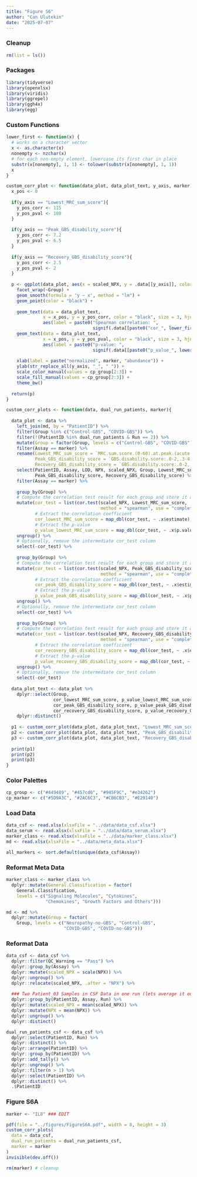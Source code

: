 ```yaml
---
title: "Figure S6"
author: "Can Ulutekin"
date: "2025-07-07"
---
```


### Cleanup

```r
rm(list = ls())
```

### Packages

```r
library(tidyverse)
library(openxlsx)
library(viridis)
library(ggrepel)
library(ggh4x)
library(egg)
```

### Custom Functions

```r
lower_first <- function(x) {
  # works on a character vector
  x <- as.character(x)
  nonempty <- nzchar(x)
  # for each non‑empty element, lowercase its first char in place
  substr(x[nonempty], 1, 1) <- tolower(substr(x[nonempty], 1, 1))
  x
}

custom_corr_plot <- function(data_plot, data_plot_text, y_axis, marker){
  x_pos <- 0
  
  if(y_axis == "Lowest_MRC_sum_score"){
    y_pos_corr <- 115
    y_pos_pval <- 100
  }
  
  if(y_axis == "Peak_GBS_disability_score"){
    y_pos_corr <- 7.2
    y_pos_pval <- 6.5
  }
  
  if(y_axis == "Recovery_GBS_disability_score"){
    y_pos_corr <- 2.5
    y_pos_pval <- 2
  }
  
  p <- ggplot(data_plot, aes(x = scaled_NPX, y = .data[[y_axis]], color = Group, fill = Group)) +
    facet_wrap(~Group) +
    geom_smooth(formula = 'y ~ x', method = "lm") +
    geom_point(color = "black") +
    
    geom_text(data = data_plot_text,
              x = x_pos, y = y_pos_corr, color = "black", size = 3, hjust = 0,
              aes(label = paste0("Spearman correlation: ",
                                 signif(.data[[paste0("cor_", lower_first(y_axis))]], 2)))) +
    geom_text(data = data_plot_text,
              x = x_pos, y = y_pos_pval, color = "black", size = 3, hjust = 0,
              aes(label = paste0("p-value: ",
                                 signif(.data[[paste0("p_value_", lower_first(y_axis))]], 3)))) +
    
    xlab(label = paste("normalized", marker, "abundance")) +
    ylab(str_replace_all(y_axis, "_", " ")) +
    scale_color_manual(values = cp_group[2:3]) +
    scale_fill_manual(values = cp_group[2:3]) +
    theme_bw()
  
  return(p)
}

custom_corr_plots <- function(data, dual_run_patients, marker){
  
  data_plot <- data %>%
    left_join(md, by = "PatientID") %>%
    filter(Group %in% c("Control-GBS", "COVID-GBS")) %>%
    filter(!(PatientID %in% dual_run_patients & Run == 2)) %>%
    mutate(Group = factor(Group, levels = c("Control-GBS", "COVID-GBS"))) %>%
    filter(Assay == marker) %>%
    rename(Lowest_MRC_sum_score = `MRC.sum.score.(0-60).at.peak.(acute.phase/lowest.MRC.sum.score.documented)`,
           Peak_GBS_disability_score = `GBS.disability.score:.0-2,.3-4.or.5.or.6.at.peak.(acute.phase)`,
           Recovery_GBS_disability_score = `GBS.disability.score:.0-2,.3-4.or.5.or.6.follow-up.(recovery)`) %>%
    select(PatientID, Assay, LOD, NPX, scaled_NPX, Group, Lowest_MRC_sum_score,
           Peak_GBS_disability_score, Recovery_GBS_disability_score) %>%
    filter(Assay == marker) %>%
    
    group_by(Group) %>%
    # Compute the correlation test result for each group and store it as a list-column
    mutate(cor_test = list(cor.test(scaled_NPX, Lowest_MRC_sum_score, 
                                    method = "spearman", use = "complete.obs")),
           # Extract the correlation coefficient
           cor_lowest_MRC_sum_score = map_dbl(cor_test, ~ .x$estimate),
           # Extract the p-value
           p_value_lowest_MRC_sum_score = map_dbl(cor_test, ~ .x$p.value)) %>%
    ungroup() %>%
    # Optionally, remove the intermediate cor_test column
    select(-cor_test) %>%
    
    group_by(Group) %>%
    # Compute the correlation test result for each group and store it as a list-column
    mutate(cor_test = list(cor.test(scaled_NPX, Peak_GBS_disability_score, 
                                    method = "spearman", use = "complete.obs")),
           # Extract the correlation coefficient
           cor_peak_GBS_disability_score = map_dbl(cor_test, ~ .x$estimate),
           # Extract the p-value
           p_value_peak_GBS_disability_score = map_dbl(cor_test, ~ .x$p.value)) %>%
    ungroup() %>%
    # Optionally, remove the intermediate cor_test column
    select(-cor_test) %>%
    
    group_by(Group) %>%
    # Compute the correlation test result for each group and store it as a list-column
    mutate(cor_test = list(cor.test(scaled_NPX, Recovery_GBS_disability_score, 
                                    method = "spearman", use = "complete.obs")),
           # Extract the correlation coefficient
           cor_recovery_GBS_disability_score = map_dbl(cor_test, ~ .x$estimate),
           # Extract the p-value
           p_value_recovery_GBS_disability_score = map_dbl(cor_test, ~ .x$p.value)) %>%
    ungroup() %>%
    # Optionally, remove the intermediate cor_test column
    select(-cor_test)
  
  data_plot_text <- data_plot %>%
    dplyr::select(Group,
                  cor_lowest_MRC_sum_score, p_value_lowest_MRC_sum_score,
                  cor_peak_GBS_disability_score, p_value_peak_GBS_disability_score,
                  cor_recovery_GBS_disability_score, p_value_recovery_GBS_disability_score) %>%
    dplyr::distinct()
  
  p1 <- custom_corr_plot(data_plot, data_plot_text, "Lowest_MRC_sum_score", marker)
  p2 <- custom_corr_plot(data_plot, data_plot_text, "Peak_GBS_disability_score", marker)
  p3 <- custom_corr_plot(data_plot, data_plot_text, "Recovery_GBS_disability_score", marker)
  
  print(p1)
  print(p2)
  print(p3)
}
```

### Color Palettes

```r
cp_group <- c("#449489", "#457cd6", "#945F9C", "#e34262")
cp_marker <- c("#5D9A3C", "#2AC6C3", "#CB6CB3", "#E29140")
```

### Load Data

```r
data_csf <- read.xlsx(xlsxFile = "../data/data_csf.xlsx")
data_serum <- read.xlsx(xlsxFile = "../data/data_serum.xlsx")
marker_class <- read.xlsx(xlsxFile = "../data/marker_class.xlsx")
md <- read.xlsx(xlsxFile = "../data/meta_data.xlsx")

all_markers <- sort.default(unique(data_csf$Assay))
```

### Reformat Meta Data

```r
marker_class <- marker_class %>%
  dplyr::mutate(General.Classification = factor(
    General.Classification,
    levels = c("Signaling Molecules", "Cytokines",
               "Chemokines", "Growth Factors and Others")))

md <- md %>%
  dplyr::mutate(Group = factor(
    Group, levels = c("Neuropathy-no-GBS", "Control-GBS",
                      "COVID-GBS", "COVID-no-GBS")))
```

### Reformat Data

```r
data_csf <- data_csf %>%
  dplyr::filter(QC_Warning == "Pass") %>%
  dplyr::group_by(Assay) %>%
  dplyr::mutate(scaled_NPX = scale(NPX)) %>%
  dplyr::ungroup() %>%
  dplyr::relocate(scaled_NPX, .after = "NPX") %>%
  
  ### Two Patient_03 Samples in CSF Data in one run (lets average it out)
  dplyr::group_by(PatientID, Assay, Run) %>%
  dplyr::mutate(scaled_NPX = mean(scaled_NPX)) %>%
  dplyr::mutate(NPX = mean(NPX)) %>%
  dplyr::ungroup() %>%
  dplyr::distinct()

dual_run_patients_csf <- data_csf %>%
  dplyr::select(PatientID, Run) %>%
  dplyr::distinct() %>%
  dplyr::arrange(PatientID) %>%
  dplyr::group_by(PatientID) %>%
  dplyr::add_tally() %>%
  dplyr::ungroup() %>%
  dplyr::filter(n > 1) %>%
  dplyr::select(PatientID) %>%
  dplyr::distinct() %>%
  .$PatientID
```

### Figure S6A

```r
marker <- "IL8" ### EDIT

pdf(file = "../figures/FigureS6A.pdf", width = 8, height = 3)
custom_corr_plots(
  data = data_csf,
  dual_run_patients = dual_run_patients_csf,
  marker = marker
)
invisible(dev.off())

rm(marker) # cleanup
```
